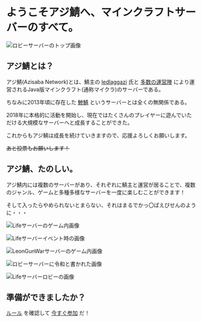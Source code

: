 # ようこそアジ鯖へ、マインクラフトサーバーのすべて。

![ロビーサーバーのトップ画像](https://i.azisaba.net/top.webp)

## アジ鯖とは？

アジ鯖(Azisaba Network)とは、鯖主の [ledlaggazi](https://twitter.com/azi_blueline) 氏と [多数の運営陣](/staff) により運営されるJava版マインクラフト(通称マイクラ)のサーバーである。

ちなみに2013年頃に存在した [鯵鯖](https://youtu.be/nGRn6fCxGn8) というサーバーとは全くの無関係である。

2018年に本格的に活動を開始し、現在ではたくさんのプレイヤーに遊んでいただける大規模なサーバーへと成長することができた。

これからもアジ鯖は成長を続けていきますので、応援よろしくお願いします。

~~あと投票もお願いします！~~

## アジ鯖、たのしい。

アジ鯖内には複数のサーバーがあり、それぞれに鯖主と運営が居ることで、複数のジャンル、ゲームと多種多様なサーバーを一度に楽しむことができます！

そして入ったらやめられないとまらない、それはまるでかっ〇ぱえびせんのように・・・

![Lifeサーバーのゲーム内画像](https://i.azisaba.net/in-game1.webp)

![Lifeサーバーイベント時の画像](https://i.azisaba.net/in-game2.webp)

![LeonGunWarサーバーのゲーム内画像](https://i.azisaba.net/in-game3.webp)

![ロビーサーバーに令和と書かれた画像](https://i.azisaba.net/in-game4.webp)

![Lifeサーバーロビーの画像](https://i.azisaba.net/in-game5.webp)

## 準備ができましたか？

[ルール](/terms) を確認して [今すぐ参加](/join) だ！
